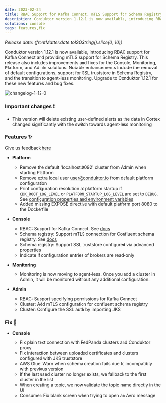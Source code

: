 ```yaml
---
date: 2023-02-24
title: RBAC Support for Kafka Connect, mTLS Support for Schema Registry
description: Conduktor version 1.12.1 is now available, introducing RBAC support for Kafka Connect and providing mTLS support for Schema Registry.
solutions: console
tags: features,fix
---
```


*Release date: {frontMatter.date.toISOString().slice(0, 10)}*

Conduktor version 1.12.1 is now available, introducing RBAC support for Kafka Connect and providing mTLS support for Schema Registry. This release also includes improvements and fixes for the Console, Monitoring, Platform, and Admin solutions. Notable enhancements include the removal of default configurations, support for SSL truststore in Schema Registry, and the transition to agent-less monitoring. Upgrade to Conduktor 1.12.1 for these new features and bug fixes.

![changelog-1-12-0](https://user-images.githubusercontent.com/2573301/220999882-1a1dc81a-4063-4656-bdcc-b1ff0f0d5096.png)

### Important changes ❗

- This version will delete existing user-defined alerts as the data in Cortex changed significantly with the switch towards agent-less monitoring

### Features ✨

Give us feedback [here](https://conduktor.io/roadmap)

- **Platform**

  - Remove the default 'localhost:9092' cluster from Admin when starting Platform
  - Remove extra local user user@conduktor.io from default platform configuration
  - Print configuration resolution at platform startup if `CDK_ROOT_LOG_LEVEL` or `PLATFORM_STARTUP_LOG_LEVEL` are set to `DEBUG`. See [configuration properties and environment variables](https://docs.conduktor.io/platform/get-started/configuration/env-variables/)
  - Added missing EXPOSE directive with default platform port 8080 to the Dockerfile

- **Console**

  - RBAC: Support for Kafka Connect. See [docs](https://docs.conduktor.io/platform/navigation/settings/rbac/)
  - Schema registry: Support mTLS connection for Confluent schema registry. See [docs](https://docs.conduktor.io/platform/get-started/configuration/ssl-tls-configuration/)
  - Schema registry: Support SSL truststore configured via advanced properties
  - Indicate if configuration entries of brokers are read-only

- **Monitoring**

  - Monitoring is now moving to agent-less. Once you add a cluster in Admin, it will be monitored without any additional configuration. 

- **Admin**

  - RBAC: Support specifying permissions for Kafka Connect
  - Cluster: Add mTLS configuration for confluent schema registry
  - Cluster: Configure the SSL auth by importing JKS

### Fix 🔨

- **Console**

  - Fix plain text connection with RedPanda clusters and Conduktor proxy
  - Fix interaction between uploaded certificates and clusters configured with JKS truststore
  - AWS Glue: Warn when schema creation fails due to incompatibly with previous version
  - If the last used cluster no longer exists, we fallback to the first cluster in the list
  - When creating a topic, we now validate the topic name directly in the UI
  - Consumer: Fix blank screen when trying to open an Avro message
